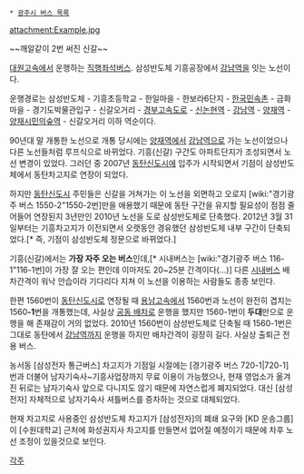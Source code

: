  * [[광주시 버스 목록]]

attachment:Example.jpg

~~깨알같이 2번 써진 신갈~~

[[대원고속]]에서 운행하는 [[직행좌석버스]]. 삼성반도체 기흥공장에서 [[강남역]]을 잇는 노선이다.

운행경로는 삼성반도체 - 기흥초등학교 - 한일마을 - 한보라6단지 - [[한국민속촌]] - 금화마을 - 경기도박물관입구 - 신갈오거리 - [[경부고속도로]] - [[신논현역]] - [[강남역]] - [[양재역]] - [[양재시민의숲역]] - 신갈오거리 이하 역순이다.

90년대 말 개통한 노선으로 개통 당시에는 [[양재역]]에서 [[강남역]]으로 가는 노선이었으나 다른 노선들처럼 루프식으로 바뀌었다. 기흥(신갈) 구간도 아파트단지가 조성되면서 노선 변경이 있었다. 그러던 중 2007년 [[동탄신도시]]에 입주가 시작되면서 기점이 삼성반도체에서 동탄차고지로 연장이 되었다.

하지만 [[동탄신도시]] 주민들은 신갈을 거쳐가는 이 노선을 외면하고 오로지 [wiki:"경기광주 버스 1550-2"1550-2번]만을 애용했기 때문에 동탄 구간을 유지할 필요성이 점점 줄어들어 연장된지 3년만인 2010년 노선을 도로 삼성반도체로 단축했다. 2012년 3월 31일부터는 기흥차고지가 이전되면서 오랫동안 경유했던 삼성반도체 내부 구간이 단축되었다.[* 즉, 기점이 삼성반도체 정문으로 바뀌었다.]

기흥(신갈)에서는 '''가장 자주 오는 버스'''인데,[* 시내버스는 [wiki:"경기광주 버스 116-1"116-1번]이 가장 잘 오는 편인데 이마저도 20~25분 간격이다(...)] 다른 [[시내버스]] 배차간격이 워낙 안습이라 기다리다 지쳐 이 노선을 이용하는 사람들도 종종 보인다.

한편 1560번이 [[동탄신도시]]로 연장될 때 [[용남고속]]에서 1560번과 노선이 완전히 겹치는 1560'''-1'''번을 개통했는데, 사실상 [[공동 배차]]로 운행을 했지만 1560-1번이 '''두대'''만으로 운행을 해 존재감이 거의 없었다. 2010년 1560번이 삼성반도체로 단축될 때 1560-1번은 그대로 동탄에서 [[강남역]]까지 운행을 하지만 배차간격이 굉장히 길다. 사실상 출퇴근 전용 버스.

농서동 [삼성전자 통근버스] 차고지가 기점일 시절에는 [경기광주 버스 720-1|720-1]번과 더불어 남자기숙사~기흥사업장까지 무료 이용이 가능했으나, 현재 영업소가 옮겨진 뒤로는 남자기숙사 앞으로 다니지도 않기 때문에 자연스럽게 폐지되었다. 대신 [삼성전자] 자체적으로 남자기숙사 셔틀버스를 증차하는 것으로 대체되었다.

현재 차고지로 사용중인 삼성반도체 차고지가 [삼성전자]의 폐쇄 요구와 [KD 운송그룹]이 [수원대학교] 근처에 화성권지사 차고지를 만들면서 없어질 예정이기 때문에 차후 노선 조정이 있을것으로 보인다.

[[각주]]
